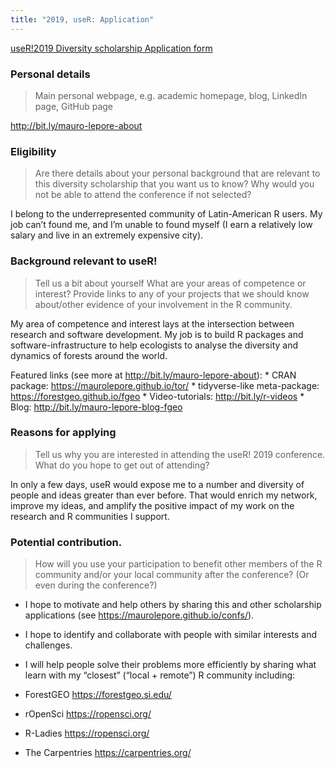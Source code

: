 ```yaml
---
title: "2019, useR: Application"
---
```


[useR!2019 Diversity scholarship Application form](https://lime.nathalievilla.org/index.php/395586?lang=en)

### Personal details

> Main personal webpage, e.g. academic homepage, blog, LinkedIn page, GitHub page

<http://bit.ly/mauro-lepore-about>

### Eligibility

> Are there details about your personal background that are relevant to this diversity scholarship that you want us to know? Why would you not be able to attend the conference if not selected?

I belong to the underrepresented community of Latin-American R users. My job can't found me, and I'm unable to found myself (I earn a relatively low salary and live in an extremely expensive city).

### Background relevant to useR!

> Tell us a bit about yourself What are your areas of competence or interest? Provide links to any of your projects that we should know about/other evidence of your involvement in the R community.

My area of competence and interest lays at the intersection between research and software development. My job is to build R packages and software-infrastructure to help ecologists to analyse the diversity and dynamics of forests around the world.

Featured links (see more at <http://bit.ly/mauro-lepore-about>):
* CRAN package: <https://maurolepore.github.io/tor/>
* tidyverse-like meta-package: <https://forestgeo.github.io/fgeo>
* Video-tutorials: <http://bit.ly/r-videos>
* Blog: <http://bit.ly/mauro-lepore-blog-fgeo>

### Reasons for applying

> Tell us why you are interested in attending the useR! 2019 conference. What do you hope to get out of attending?

In only a few days, useR would expose me to a number and diversity of people and ideas greater than ever before. That would enrich my network, improve my ideas, and amplify the positive impact of my work on the research and R communities I support.

### Potential contribution.

> How will you use your participation to benefit other members of the R community and/or your local community after the conference? (Or even during the conference?)

* I hope to motivate and help others by sharing this and other scholarship applications (see <https://maurolepore.github.io/confs/>).

* I hope to identify and collaborate with people with similar interests and challenges.

* I will help people solve their problems more efficiently by sharing what learn with my "closest" ("local + remote") R community including:

* ForestGEO <https://forestgeo.si.edu/>
* rOpenSci <https://ropensci.org/>
* R-Ladies <https://ropensci.org/>
* The Carpentries <https://carpentries.org/>
